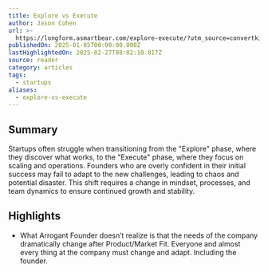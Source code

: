 ```yaml
---
title: Explore vs Execute
author: Jason Cohen
url: >-
  https://longform.asmartbear.com/explore-execute/?utm_source=convertkit&utm_medium=email&utm_campaign=asmartbear_newsletter
publishedOn: 2025-01-05T00:00:00.000Z
lastHighlightedOn: 2025-02-27T08:02:10.817Z
source: reader
category: articles
tags:
  - startups
aliases:
  - explore-vs-execute
---
```

## Summary

Startups often struggle when transitioning from the "Explore" phase, where they discover what works, to the "Execute" phase, where they focus on scaling and operations. Founders who are overly confident in their initial success may fail to adapt to the new challenges, leading to chaos and potential disaster. This shift requires a change in mindset, processes, and team dynamics to ensure continued growth and stability.

## Highlights
- What Arrogant Founder doesn’t realize is that the needs of the company dramatically change after Product/Market Fit. Everyone and almost every thing at the company must change and adapt. Including the founder.

